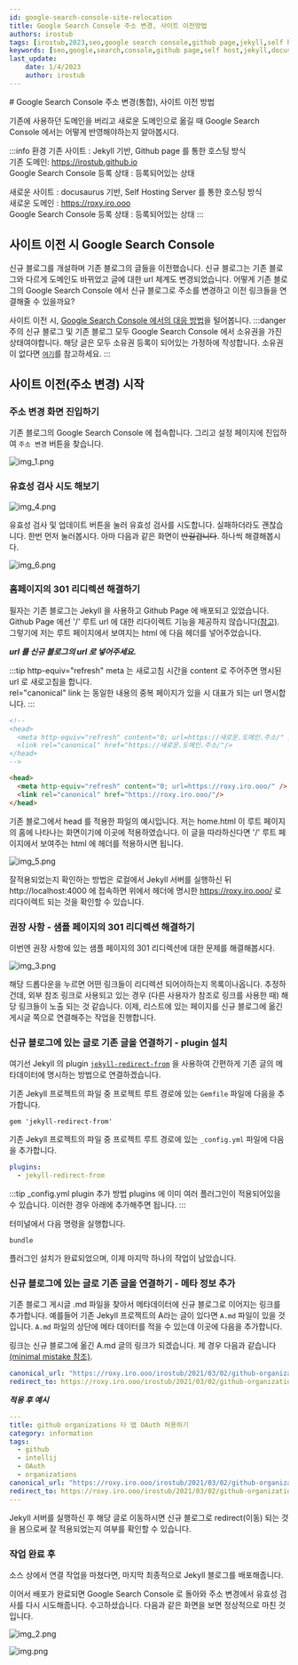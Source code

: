 ```yaml
---
id: google-search-console-site-relocation
title: Google Search Console 주소 변경, 사이트 이전방법
authors: irostub
tags: [irostub,2023,seo,google search console,github page,jekyll,self host,docusaurus,사이트 이전]
keywords: [seo,google,search,console,github page,self host,jekyll,docusaurus,사이트 이전]
last_update:
    date: 1/4/2023
    author: irostub
---
```

<head>
  <link rel="canonical" href="https://blog.nirohack.xyz/post/2023/0104-google-search-console-site-relocation/" />
</head>
# Google Search Console 주소 변경(통합), 사이트 이전 방법

기존에 사용하던 도메인을 버리고 새로운 도메인으로 옮길 때 Google Search Console 에서는 어떻게 반영해야하는지 알아봅시다.

:::info 환경
기존 사이트 : Jekyll 기반, Github page 를 통한 호스팅 방식  
기존 도메인: https://irostub.github.io  
Google Search Console 등록 상태 : 등록되어있는 상태  

새로운 사이트 : docusaurus 기반, Self Hosting Server 를 통한 호스팅 방식  
새로운 도메인 : https://roxy.iro.ooo  
Google Search Console 등록 상태 : 등록되어있는 상태
:::

## 사이트 이전 시 Google Search Console
신규 블로그를 개설하며 기존 블로그의 글들을 이전했습니다. 신규 블로그는 기존 블로그와 다르게 도메인도 바뀌었고 글에 대한 url 체계도 변경되었습니다. 
어떻게 기존 블로그의 Google Search Console 에서 신규 블로그로 주소를 변경하고 이전 링크들을 연결해줄 수 있을까요?

사이트 이전 시, [Google Search Console 에서의 대응 방법](https://support.google.com/webmasters/answer/9370220)을 털어봅니다.
:::danger 주의
신규 블로그 및 기존 블로그 모두 Google Search Console 에서 소유권을 가진 상태여야합니다. 해당 글은 모두 소유권 등록이 되어있는 가정하에 작성합니다. 
소유권이 없다면 [`여기`](https://support.google.com/webmasters/answer/9008080?hl=ko)를 참고하세요.
:::

## 사이트 이전(주소 변경) 시작

### 주소 변경 화면 진입하기
기존 블로그의 Google Search Console 에 접속합니다. 그리고 설정 페이지에 진입하여 `주소 변경` 버튼을 찾습니다.

![img_1.png](img_1.png)

### 유효성 검사 시도 해보기

![img_4.png](img_4.png)

유효성 검사 및 업데이트 버튼을 눌러 유효성 검사를 시도합니다. 실패하더라도 괜찮습니다. 한번 먼저 눌러봅시다.
아마 다음과 같은 화면이 ~~반길겁니다~~. 하나씩 해결해봅시다.

![img_6.png](img_6.png)

### 홈페이지의 301 리디렉션 해결하기
필자는 기존 블로그는 Jekyll 을 사용하고 Github Page 에 배포되고 있었습니다. Github Page 에선 '/' 루트 url 에 대한 리다이렉트
 기능을 제공하지 않습니다[(참고)](https://gist.github.com/domenic/1f286d415559b56d725bee51a62c24a7). 그렇기에 저는 루트 페이지에서 보여지는 html 에 다음 헤더를 넣어주었습니다.

***url 를 신규 블로그의 url 로 넣어주세요.***

:::tip
http-equiv="refresh" meta 는 새로고침 시간을 content 로 주어주면 명시된 url 로 새로고침을 합니다.  
rel="canonical" link 는 동일한 내용의 중복 페이지가 있을 시 대표가 되는 url 명시합니다.
:::

```html
<!-- 
<head>
  <meta http-equiv="refresh" content="0; url=https://새로운.도메인.주소/" />
  <link rel="canonical" href="https://새로운.도메인.주소/"/>
</head>
-->

<head>
  <meta http-equiv="refresh" content="0; url=https://roxy.iro.ooo/" />
  <link rel="canonical" href="https://roxy.iro.ooo/"/>
</head>
```
기존 블로그에서 head 를 적용한 파일의 예시입니다. 저는 home.html 이 루트 페이지의 홈에 나타나는 화면이기에 이곳에 적용하였습니다.
이 글을 따라하신다면 '/' 루트 페이지에서 보여주는 html 에 헤더를 적용하시면 됩니다.

![img_5.png](img_5.png)

잘적용되었는지 확인하는 방법은 로컬에서 Jekyll 서버를 실행하신 뒤 http://localhost:4000 
에 접속하면 위에서 헤더에 명시한 https://roxy.iro.ooo/ 로 리다이렉트 되는 것을 확인할 수 있습니다.

### 권장 사항 - 샘플 페이지의 301 리디렉션 해결하기
이번엔 권장 사항에 있는 샘플 페이지의 301 리디렉션에 대한 문제를 해결해봅시다.

![img_3.png](img_3.png)

해당 드롭다운을 누르면 어떤 링크들이 리디렉션 되어야하는지 목록이나옵니다. 추정하건데, 외부 참조 링크로 사용되고 있는 경우 (다른 사용자가 참조로 링크를 사용한 때)
해당 링크들이 노출 되는 것 같습니다. 이제, 리스트에 있는 페이지를 신규 블로그에 옮긴 게시글 쪽으로 연결해주는 작업을 진행합니다.

### 신규 블로그에 있는 글로 기존 글을 연결하기 - plugin 설치
여기선 Jekyll 의 plugin  [`jekyll-redirect-from`](https://github.com/jekyll/jekyll-redirect-from) 을 사용하여 간편하게 기존 글의 메타데이터에 명시하는 방법으로 연결하겠습니다.

기존 Jekyll 프로젝트의 파일 중 프로젝트 루트 경로에 있는 `Gemfile` 파일에 다음을 추가합니다.
```shell
gem 'jekyll-redirect-from'
```

기존 Jekyll 프로젝트의 파일 중 프로젝트 루트 경로에 있는 `_config.yml` 파일에 다음을 추가합니다.
```yaml
plugins:
  - jekyll-redirect-from
```
:::tip _config.yml plugin 추가 방법
plugins 에 이미 여러 플러그인이 적용되어있을 수 있습니다. 이러한 경우 아래에 추가해주면 됩니다.
:::

터미널에서 다음 명령을 실행합니다.
```shell
bundle
```

플러그인 설치가 완료되었으며, 이제 마지막 하나의 작업이 남았습니다.

### 신규 블로그에 있는 글로 기존 글을 연결하기 - 메타 정보 추가
기존 블로그 게시글 .md 파일을 찾아서 메타데이터에 신규 블로그로 이어지는 링크를 추가합니다.
예를들어 기존 Jekyll 프로젝트의 A라는 글이 있다면 `A.md` 파일이 있을 것입니다. `A.md` 파일의 상단에 메타 데이터를 적을 수 있는데 이곳에 다음을 추가합니다.

링크는 신규 블로그에 옮긴 A.md 글의 링크가 되겠습니다. 제 경우 다음과 같습니다[(minimal mistake 참조)](https://mmistakes.github.io/minimal-mistakes/docs/layouts/#canonical-url).
```yaml
canonical_url: "https://roxy.iro.ooo/irostub/2021/03/02/github-organization-oauth"
redirect_to: https://roxy.iro.ooo/irostub/2021/03/02/github-organization-oauth
```
***적용 후 예시***
```yaml
---
title: github organizations 타 앱 OAuth 허용하기
category: information
tags:
  - github
  - intellij
  - OAuth
  - organizations
canonical_url: "https://roxy.iro.ooo/irostub/2021/03/02/github-organization-oauth"
redirect_to: https://roxy.iro.ooo/irostub/2021/03/02/github-organization-oauth
---
```
Jekyll 서버를 실행하신 후 해당 글로 이동하시면 신규 블로그로 redirect(이동) 되는 것을 봄으로써 잘 적용되었는지 여부를 확인할 수 있습니다. 

### 작업 완료 후
소스 상에서 연결 작업을 마쳤다면, 마지막 최종적으로 Jekyll 블로그를 배포해줍니다.  

이어서 배포가 완료되면 Google Search Console 로 돌아와 주소 변경에서 유효성 검사를 다시 시도해줍니다. 수고하셨습니다. 다음과 같은 화면을 보면 정상적으로 마친 것입니다.

![img_2.png](img_2.png)

![img.png](img.png)










